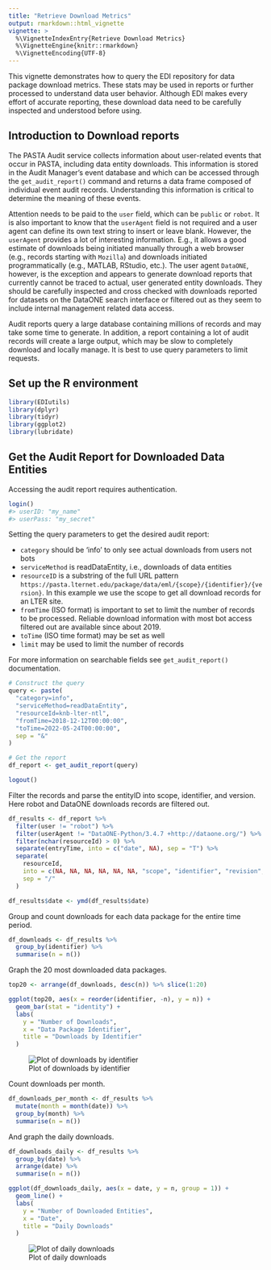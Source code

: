 ---
title: "Retrieve Download Metrics"
output: rmarkdown::html_vignette
vignette: >
  %\VignetteIndexEntry{Retrieve Download Metrics}
  %\VignetteEngine{knitr::rmarkdown}
  %\VignetteEncoding{UTF-8}
---

This vignette demonstrates how to query the EDI repository for data package download metrics. These stats may be used in reports or further processed to understand data user behavior. Although EDI makes every effort of accurate reporting, these download data need to be carefully inspected and understood before using.

## Introduction to Download reports

The PASTA Audit service collects information about user-related events that occur in PASTA, including data entity downloads. This information is stored in the Audit Manager's event database and which can be accessed through the `get_audit_report()` command and returns a data frame composed of individual event audit records. Understanding this information is critical to determine the meaning of these events.

Attention needs to be paid to the `user` field, which can be `public` or `robot`. It is also important to know that the `userAgent` field is not required and a user agent can define its own text string to insert or leave blank. However, the `userAgent` provides a lot of interesting information. E.g., it allows a good estimate of downloads being initiated manually through a web browser (e.g., records starting with `Mozilla`) and downloads initiated programmatically (e.g., MATLAB, RStudio, etc.). The user agent `DataONE`, however, is the exception and appears to generate download reports that currently cannot be traced to actual, user generated entity downloads. They should be carefully inspected and cross checked with downloads reported for datasets on the DataONE search interface or filtered out as they seem to include internal management related data access. 

Audit reports query a large database containing millions of records and may take some time to generate. In addition, a report containing a lot of audit records will create a large output, which may be slow to completely download and locally manage. It is best to use query parameters to limit requests.

## Set up the R environment


```{r, eval=FALSE}
library(EDIutils)
library(dplyr)
library(tidyr)
library(ggplot2)
library(lubridate)
```


## Get the Audit Report for Downloaded Data Entities

Accessing the audit report requires authentication.


```{r, eval=FALSE}
login()
#> userID: "my_name"
#> userPass: "my_secret"
```

Setting the query parameters to get the desired audit report:

  - `category` should be 'info' to only see actual downloads from users not bots
  - `serviceMethod` is readDataEntity, i.e., downloads of data entities
  - `resourceID` is a substring of the full URL pattern `https://pasta.lternet.edu/package/data/eml/{scope}/{identifier}/{version}`. In this example we use the scope to get all download records for an LTER site.
  - `fromTime` (ISO format) is important to set to limit the number of records to be processed. Reliable download information with most bot access filtered out are available since about 2019.
  - `toTime` (ISO time format) may be set as well
  - `limit` may be used to limit the number of records
  
For more information on searchable fields see `get_audit_report()` documentation.
  

```{r, eval=FALSE}
# Construct the query
query <- paste(
  "category=info",
  "serviceMethod=readDataEntity",
  "resourceId=knb-lter-ntl",
  "fromTime=2018-12-12T00:00:00",
  "toTime=2022-05-24T00:00:00",
  sep = "&"
)

# Get the report
df_report <- get_audit_report(query)

logout()
```

Filter the records and parse the entityID into scope, identifier, and version. Here robot and DataONE downloads records are filtered out.

```{r, eval=FALSE}
df_results <- df_report %>%
  filter(user != "robot") %>%
  filter(userAgent != "DataONE-Python/3.4.7 +http://dataone.org/") %>%
  filter(nchar(resourceId) > 0) %>%
  separate(entryTime, into = c("date", NA), sep = "T") %>%
  separate(
    resourceId, 
    into = c(NA, NA, NA, NA, NA, NA, "scope", "identifier", "revision", NA), 
    sep = "/"
  )

df_results$date <- ymd(df_results$date)
```

Group and count downloads for each data package for the entire time period.

```{r, eval=FALSE}
df_downloads <- df_results %>%
  group_by(identifier) %>%
  summarise(n = n())
```

Graph the 20 most downloaded data packages.

```{r, eval=FALSE}
top20 <- arrange(df_downloads, desc(n)) %>% slice(1:20)

ggplot(top20, aes(x = reorder(identifier, -n), y = n)) +
  geom_bar(stat = "identity") +
  labs(
    y = "Number of Downloads",
    x = "Data Package Identifier",
    title = "Downloads by Identifier"
  )
```

![Plot of downloads by identifier](downloads_by_identifier.png)


Count downloads per month.

```{r, eval=FALSE}
df_downloads_per_month <- df_results %>%
  mutate(month = month(date)) %>% 
  group_by(month) %>%
  summarise(n = n())
```

And graph the daily downloads.

```{r, eval=FALSE}
df_downloads_daily <- df_results %>%
  group_by(date) %>%
  arrange(date) %>%
  summarise(n = n())

ggplot(df_downloads_daily, aes(x = date, y = n, group = 1)) +
  geom_line() +
  labs(
    y = "Number of Downloaded Entities",
    x = "Date",
    title = "Daily Downloads"
  )
```

![Plot of daily downloads](downloads_by_date.png)

